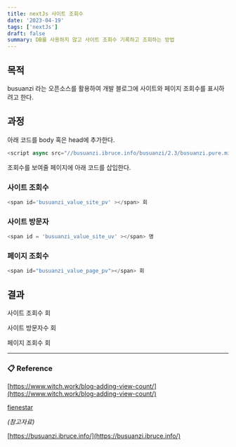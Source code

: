```yaml
---
title: nextJs 사이트 조회수
date: '2023-04-19'
tags: ['nextJs']
draft: false
summary: DB를 사용하지 않고 사이트 조회수 기록하고 조회하는 방법
---
```


## 목적

busuanzi 라는 오픈소스를 활용하여 개발 블로그에 사이트와 페이지 조회수를 표시하려고 한다.

## 과정

아래 코드를 body 혹은 head에 추가한다.

```js
<script async src="//busuanzi.ibruce.info/busuanzi/2.3/busuanzi.pure.mini.js"></script>
```

조회수를 보여줄 페이지에 아래 코드를 삽입한다.

### 사이트 조회수

```js
<span id='busuanzi_value_site_pv' ></span> 회
```

### 사이트 방문자
```js
<span id = 'busuanzi_value_site_uv' ></span> 명
```

### 페이지 조회수
```js
<span id="busuanzi_value_page_pv"></span> 회
```

## 결과

<p> 사이트 조회수<span id="busuanzi_value_site_pv"></span> 회</p>
<p> 사이트 방문자수 <span id="busuanzi_value_page_pv"></span> 회</p>
<p> 페이지 조회수 <span id="busuanzi_value_page_pv"></span> 회</p>

---

###  📋 Reference

[https://www.witch.work/blog-adding-view-count/](https://www.witch.work/blog-adding-view-count/)

[fienestar](https://fienestar.github.io/blog/2020/05/24/busuanzi%EB%A5%BC-%EC%9D%B4%EC%9A%A9%ED%95%98%EC%97%AC-%EC%A0%95%EC%A0%81%EC%9D%B8-%ED%8E%98%EC%9D%B4%EC%A7%80%EC%97%90-%EC%8A%A4%ED%83%80%EC%9D%BC-%EB%B3%80%EA%B2%BD%EC%9D%B4-%EA%B0%80%EB%8A%A5%ED%95%9C-%EC%A1%B0%ED%9A%8C%EC%88%98-%EC%B6%94%EA%B0%80%ED%95%98%EA%B8%B0/)

_(참고자료)_

[https://busuanzi.ibruce.info/](https://busuanzi.ibruce.info/)